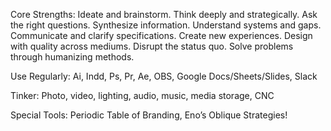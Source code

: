 Core Strengths: Ideate and brainstorm. Think deeply and strategically. Ask the right questions. Synthesize information. Understand systems and gaps. Communicate and clarify specifications. Create new experiences. Design with quality across mediums. Disrupt the status quo. Solve problems through humanizing methods.

Use Regularly: Ai, Indd, Ps, Pr, Ae, OBS, Google Docs/Sheets/Slides, Slack

Tinker: Photo, video, lighting, audio, music, media storage, CNC

Special Tools: Periodic Table of Branding, Eno’s Oblique Strategies!
